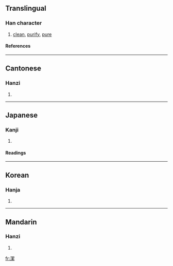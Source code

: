 {{see|洁}}

==Translingual==
===Han character===
{{Han char|rn=85|rad=水|as=12|sn=15|four=3719<sub>3</sub>|canj=水手竹火 (EQHF)}}
# [[clean]], [[purify]], [[pure]]
====References====
{{Han ref|kx=0648.400|dkj=18231|dj=1058.230|hdz=31743.010|uh=6F54|ud=28500|bh=BCE4|bd=48356}}

----
==Cantonese==
===Hanzi===
{{yue-hanzi|jyut=|y=git3}}
# {{defn|Cantonese}}

----
==Japanese==
===Kanji===
{{ja-kanji|grade=|rs=水12}}
# {{defn|Japanese}} 
====Readings====
{{ja-readings|on=[[けつ]] (ketsu)|kun=[[いさぎょい]] (isagyoi)}}

----
==Korean==
===Hanja===
{{ko-hanja|hangeul=결|eumhun=|rv=gyeol|mr=kyŏl|y=keyl}}
# {{defn|Korean}}

----
==Mandarin==
===Hanzi===
{{cmn-hanzi|sim=洁|pin=[[jié]] (jie2)|wg=chieh<sup>2</sup>}}
# {{defn|Mandarin}}

[[fr:潔]]